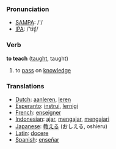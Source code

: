 === Pronunciation ===
*[[w:SAMPA|SAMPA]]: /'/
*[[w:IPA|IPA]]: /'tiʧ/

=== Verb ===

'''to teach''' ([[taught]], taught)

# to [[pass]] on [[knowledge]]

=== Translations ===
*[[Dutch]]: [[aanleren]], [[leren]]
*[[Esperanto]]: [[instrui]], [[lernigi]]
*[[French]]: [[enseigner]]
*[[Indonesian]]: [[ajar]], [[ajar|mengajar]], [[ajar|mengajari]]
*[[Japanese]]: [[教える]] (おしえる, oshieru)
*[[Latin]]: [[docere]]
*[[Spanish]]: [[enseñar]]